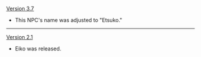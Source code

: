 {{Change History/Header}}
[[Version 3.7]]
* This NPC's name was adjusted to "Etsuko."
----
[[Version 2.1]]
* Eiko was released.
